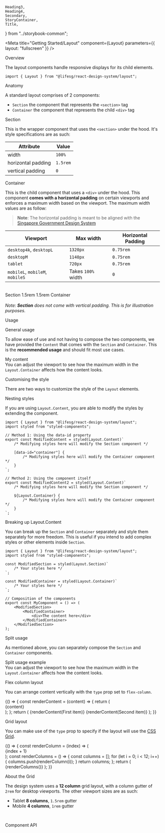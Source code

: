     Heading3,
    Heading4,
    Secondary,
    StoryContainer,
    Title,
} from "../storybook-common";

<Meta
    title="Getting Started/Layout"
    component={Layout}
    parameters={{ layout: "fullscreen" }}
/>

<Title>Layout</Title>

<Secondary>Overview</Secondary>

The layout components handle responsive displays for its child elements.

```tsx
import { Layout } from "@lifesg/react-design-system/layout";
```

<Heading3>Anatomy</Heading3>

A standard layout comprises of 2 components:

-   `Section` the component that represents the `<section>` tag
-   `Container` the component that represents the child `<div>` tag

<Heading4>Section</Heading4>

This is the wrapper component that uses the `<section>` under the hood.
It's style specifications are as such:

| Attribute          | Value    |
| ------------------ | -------- |
| width              | `100%`   |
| horizontal padding | `1.5rem` |
| vertical padding   | `0`      |

<Heading4>Container</Heading4>

This is the child component that uses a `<div>` under the hood.
This component **comes with a horizontal padding** on certain viewports and
enforces a maximum width based on the viewport. The maximum width values are
as follow:

> **Note**: The horizontal padding is meant to be aligned with the
> [Singapore Government Design System](https://designsystem.tech.gov.sg/)

| Viewport                        | Max width          | Horizontal Padding |
| ------------------------------- | ------------------ | ------------------ |
| `desktop4k`, `desktopL`         | `1320px`           | `0.75rem`          |
| `desktopM`                      | `1140px`           | `0.75rem`          |
| `tablet`                        | `720px`            | `0.75rem`          |
| `mobileL`, `mobileM`, `mobileS` | Takes `100%` width | `0`                |

<br />

<!-- DIAGRAM -->

<div style={{ padding: "3rem 0" }}>
    <Layout.Section
        style={{
            padding: "2.5rem 1.5rem",
            background: "#F9B5B2",
            display: "flex",
            justifyContent: "center",
        }}
    >
        <Label>Section</Label>
        <PaddingLabel>1.5rem</PaddingLabel>
        <PaddingLabel direction="right">1.5rem</PaddingLabel>
        <Layout.Container
            style={{
                background: "#FDDDD7",
                display: "flex",
                justifyContent: "center",
            }}
        >
            <Label>Container</Label>
            <div
                style={{
                    width: "100%",
                    height: "50px",
                }}
            />
        </Layout.Container>
    </Layout.Section>
    <br />
    <Text.XSmall>
        <em>
            Note: <strong>Section</strong> does not come with vertical padding.
            This is for illustration purposes.
        </em>
    </Text.XSmall>
</div>

<!-- STORY -->

<Secondary>Usage</Secondary>

<Heading3>General usage</Heading3>

To allow ease of use and not having to compose the two components, we have provided the `Content` that comes with the `Section` and `Container`. This is the **recommended usage** and should fit most use cases.

<Canvas>
    <Story name="General usage">
        <Layout.Content>
            <div
                style={{
                    width: "100%",
                    padding: "2rem 0",
                    border: "2px dotted #A4A4A4",
                }}
            >
                <Text.H1>My content</Text.H1>
                <br />
                <Text.Body>
                    You can adjust the viewport to see how the maximum width in
                    the
                    <code>Layout.Container</code> affects how the content looks.
                </Text.Body>
            </div>
        </Layout.Content>
    </Story>
</Canvas>

<Heading3>Customising the style</Heading3>

There are two ways to customize the style of the `Layout` elements.

<Heading4>Nesting styles</Heading4>

If you are using `Layout.Content`, you are able to modify the styles by extending the component.

```tsx
import { Layout } from "@lifesg/react-design-system/layout";
import styled from "styled-components";

// Method 1: Using the data-id property
export const ModifiedContent = styled(Layout.Content)`
    /* Modifying styles here will modify the Section component */

    [data-id="container"] {
        /* Modifying styles here will modify the Container component */
    }
`;

// Method 2: Using the component itself
export const ModifiedContent2 = styled(Layout.Content)`
    /* Modifying styles here will modify the Section component */

    ${Layout.Container} {
        /* Modifying styles here will modify the Container component */
    }
`;
```

<Heading4>Breaking up Layout.Content</Heading4>

You can break up the `Section` and `Container` separately and style them separately for more freedom. This is useful
if you intend to add complex styles or other elements inside `Section`.

```tsx
import { Layout } from "@lifesg/react-design-system/layout";
import styled from "styled-components";

const ModifiedSection = styled(Layout.Section)`
    /* Your styles here */
`;

const ModifiedContainer = styled(Layout.Container)`
    /* Your styles here */
`;

// Composition of the components
export const MyComponent = () => (
    <ModifiedSection>
        <ModifiedContainer>
            <div>The content here</div>
        </ModifiedContainer>
    </ModifiedSection>
);
```

<Heading3>Split usage</Heading3>

As mentioned above, you can separately compose the `Section` and `Container` components.

<Preview>
    <Story name="Split usage">
        <Layout.Section>
            <Layout.Container>
                <div
                    style={{
                        width: "100%",
                        padding: "2rem 0",
                        border: "2px dotted #A4A4A4",
                    }}
                >
                    <Text.H1>Split usage example</Text.H1>
                    <br />
                    <Text.Body>
                        You can adjust the viewport to see how the maximum width
                        in the
                        <code>Layout.Container</code> affects how the content looks.
                    </Text.Body>
                </div>
            </Layout.Container>
        </Layout.Section>
    </Story>
</Preview>

<Secondary>Flex column layout</Secondary>

You can arrange content vertically with the `type` prop set to `flex-column`.

<Preview>
    <Story name="Flex column layout">
        {() => {
            const renderContent = (content) => {
                return (
                    <div
                        style={{
                            padding: "2rem",
                            border: "2px dotted #A4A4A4",
                        }}
                    >
                        {content}
                    </div>
                );
            };
            return (
                <Layout.Content type="flex-column">
                    {renderContent(<Text.Body>First item</Text.Body>)}
                    {renderContent(<Text.Body>Second item</Text.Body>)}
                </Layout.Content>
            );
        }}
    </Story>
</Preview>

<Secondary>Grid layout</Secondary>

You can make use of the `type` prop to specify if the layout will use the [CSS Grid](https://css-tricks.com/snippets/css/complete-guide-grid/).

<Preview>
    <Story name="Grid layout">
        {() => {
            const renderColumn = (index) => (
                <div
                    style={{
                        border: "2px dotted #F26664",
                        background: "#F9B5B2",
                        display: "flex",
                        justifyContent: "center",
                        alignItems: "center",
                        height: "300px",
                    }}
                    key={index}
                >
                    <Text.BodySmall weight="semibold">
                        {index + 1}
                    </Text.BodySmall>
                </div>
            );
            const renderColumns = () => {
                const columns = [];
                for (let i = 0; i < 12; i++) {
                    columns.push(renderColumn(i));
                }
                return columns;
            };
            return (
                <Layout.Content type="grid" style={{ background: "#FDDDD7" }}>
                    {renderColumns()}
                </Layout.Content>
            );
        }}
    </Story>
</Preview>

<Heading3>About the Grid</Heading3>

The design system uses a **12 column** grid layout, with a column gutter of `2rem` for desktop viewports. The other viewport sizes are as such:

-   Tablet **8 columns**, `1.5rem` gutter
-   Mobile **4 columns**, `1rem` gutter

<br />

<Secondary>Component API</Secondary>

<PropsTable />
